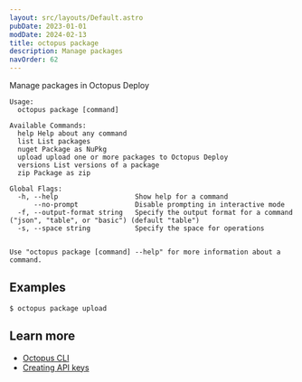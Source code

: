 ```yaml
---
layout: src/layouts/Default.astro
pubDate: 2023-01-01
modDate: 2024-02-13
title: octopus package
description: Manage packages
navOrder: 62
---
```


Manage packages in Octopus Deploy

```
Usage:
  octopus package [command]

Available Commands:
  help Help about any command
  list List packages
  nuget Package as NuPkg
  upload upload one or more packages to Octopus Deploy
  versions List versions of a package
  zip Package as zip

Global Flags:
  -h, --help                   Show help for a command
      --no-prompt              Disable prompting in interactive mode
  -f, --output-format string   Specify the output format for a command ("json", "table", or "basic") (default "table")
  -s, --space string           Specify the space for operations


Use "octopus package [command] --help" for more information about a command.
```

## Examples

<SamplesInstance />

```
$ octopus package upload

```

## Learn more

- [Octopus CLI](/docs/octopus-rest-api/cli)
- [Creating API keys](/docs/octopus-rest-api/how-to-create-an-api-key)